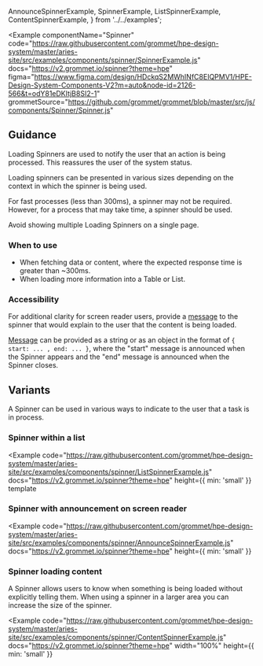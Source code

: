   AnnounceSpinnerExample,
  SpinnerExample,
  ListSpinnerExample,
  ContentSpinnerExample,
} from '../../examples';

<Example
  componentName="Spinner"
  code="https://raw.githubusercontent.com/grommet/hpe-design-system/master/aries-site/src/examples/components/spinner/SpinnerExample.js"
  docs="https://v2.grommet.io/spinner?theme=hpe"
  figma="https://www.figma.com/design/HDckqS2MWhINfC8EIQPMV1/HPE-Design-System-Components-V2?m=auto&node-id=2126-566&t=odY81eDKItjB8SI2-1"
  grommetSource="https://github.com/grommet/grommet/blob/master/src/js/components/Spinner/Spinner.js"
>
  <SpinnerExample />
</Example>

## Guidance

Loading Spinners are used to notify the user that an action is being processed. This reassures the user of the system status.

Loading spinners can be presented in various sizes depending on the context in which the spinner is being used.

For fast processes (less than 300ms), a spinner may not be required. However, for a process that may take time, a spinner should be used.

Avoid showing multiple Loading Spinners on a single page.

### When to use

- When fetching data or content, where the expected response time is greater than ~300ms.
- When loading more information into a Table or List.

### Accessibility

For additional clarity for screen reader users, provide a [message](https://v2.grommet.io/spinner#message) to the spinner that would explain to the user that the content is being loaded.

[Message](https://v2.grommet.io/spinner#message) can be provided as a string or as an object in the format of `{ start: ... , end: ... }`, where the "start" message is announced when the Spinner appears and the "end" message is announced when the Spinner closes.

## Variants

A Spinner can be used in various ways to indicate to the user that a task is in process.

### Spinner within a list

<Example
  code="https://raw.githubusercontent.com/grommet/hpe-design-system/master/aries-site/src/examples/components/spinner/ListSpinnerExample.js"
  docs="https://v2.grommet.io/spinner?theme=hpe"
  height={{ min: 'small' }}
  template
>
  <ListSpinnerExample />
</Example>

### Spinner with announcement on screen reader

<Example
  code="https://raw.githubusercontent.com/grommet/hpe-design-system/master/aries-site/src/examples/components/spinner/AnnounceSpinnerExample.js"
  docs="https://v2.grommet.io/spinner?theme=hpe"
  height={{ min: 'small' }}
>
  <AnnounceSpinnerExample />
</Example>

### Spinner loading content

A Spinner allows users to know when something is being loaded without explicitly telling them. When using a spinner in a larger area you can increase the size of the spinner.

<Example
  code="https://raw.githubusercontent.com/grommet/hpe-design-system/master/aries-site/src/examples/components/spinner/ContentSpinnerExample.js"
  docs="https://v2.grommet.io/spinner?theme=hpe"
  width="100%"
  height={{ min: 'small' }}
>
  <ContentSpinnerExample />
</Example>
